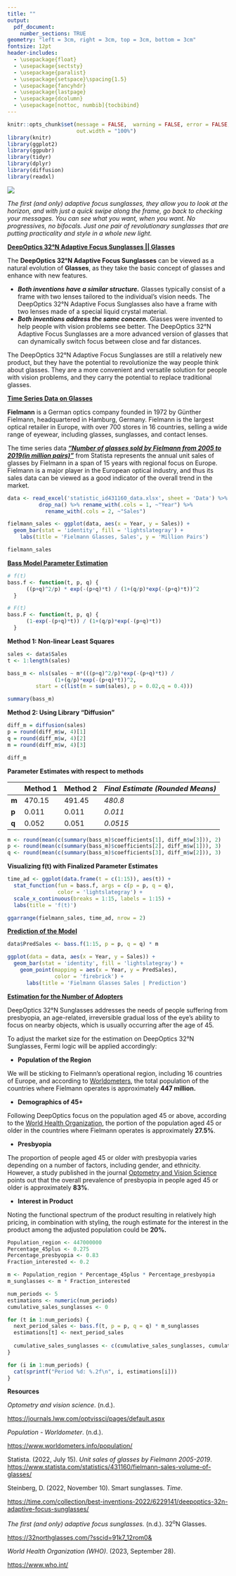 ```yaml
---
title: ""
output:
  pdf_document:
    number_sections: TRUE
geometry: "left = 3cm, right = 3cm, top = 3cm, bottom = 3cm"
fontsize: 12pt
header-includes:
  - \usepackage{float}
  - \usepackage{sectsty}
  - \usepackage{paralist}
  - \usepackage{setspace}\spacing{1.5}
  - \usepackage{fancyhdr}
  - \usepackage{lastpage}
  - \usepackage{dcolumn}
  - \usepackage[nottoc, numbib]{tocbibind}
---
```


```r
knitr::opts_chunk$set(message = FALSE,  warning = FALSE, error = FALSE, 
                      out.width = "100%")
library(knitr)
library(ggplot2)
library(ggpubr)
library(tidyr)
library(dplyr)
library(diffusion)
library(readxl)
```

\pagenumbering{gobble}

```{=tex}
\begin{centering}


\Large
{\bf DS223}

{\bf Marketing Analytics} 

American University of Armenia

\vspace{6cm}

{\bf Homework 1} 

Bass Model

\vspace{6cm}

\large

{\bf Ani Gumruyan}


\normalsize
 \textit {September 29, 2023}

\end{centering}
```
```{=tex}
\newpage
\pagenumbering{arabic}
```
![](Images/DeepOptics32%C2%B0NAdaptiveFocusSunglasses.png)

*The first (and only) adaptive focus sunglasses, they allow you to look at the horizon, and with just a quick swipe along the frame, go back to checking your messages. You can see what you want, when you want. No progressives, no bifocals. Just one pair of revolutionary sunglasses that are putting practicality and style in a whole new light.*

\vspace{1cm}

[**DeepOptics 32°N Adaptive Focus Sunglasses \|\| Glasses**]{.underline}

\vspace{0.5cm}

The **DeepOptics 32°N Adaptive Focus Sunglasses** can be viewed as a natural evolution of **Glasses**, as they take the basic concept of glasses and enhance with new features.

-   ***Both inventions have a similar structure.*** Glasses typically consist of a frame with two lenses tailored to the individual's vision needs. The DeepOptics 32°N Adaptive Focus Sunglasses also have a frame with two lenses made of a special liquid crystal material.
-   ***Both inventions address the same concern.*** Glasses were invented to help people with vision problems see better. The DeepOptics 32°N Adaptive Focus Sunglasses are a more advanced version of glasses that can dynamically switch focus between close and far distances.

\newpage

The DeepOptics 32°N Adaptive Focus Sunglasses are still a relatively new product, but they have the potential to revolutionize the way people think about glasses. They are a more convenient and versatile solution for people with vision problems, and they carry the potential to replace traditional glasses.

\vspace{1cm}

[**Time Series Data on Glasses**]{.underline}

\vspace{0.5cm}

**Fielmann** is a German optics company founded in 1972 by Günther Fielmann, headquartered in Hamburg, Germany. Fielmann is the largest optical retailer in Europe, with over 700 stores in 16 countries, selling a wide range of eyewear, including glasses, sunglasses, and contact lenses.

\vspace{0.2cm}

The time series data [***"Number of glasses sold by Fielmann from 2005 to 2019(in million pairs)"***](https://www.statista.com/statistics/431160/fielmann-sales-volume-of-glasses/) from Statista represents the annual unit sales of glasses by Fielmann in a span of 15 years with regional focus on Europe. Fielmann is a major player in the European optical industry, and thus its sales data can be viewed as a good indicator of the overall trend in the market.

```r
data <- read_excel('statistic_id431160_data.xlsx', sheet = 'Data') %>% 
          drop_na() %>% rename_with(.cols = 1, ~"Year") %>% 
            rename_with(.cols = 2, ~"Sales")
```

\vspace{0.6cm}

```r
fielmann_sales <- ggplot(data, aes(x = Year, y = Sales)) + 
  geom_bar(stat = 'identity', fill = 'lightslategray') +
    labs(title = 'Fielmann Glasses, Sales', y = 'Million Pairs')

fielmann_sales
```

\newpage

[**Bass Model Parameter Estimation**]{.underline}

\vspace{0.5cm}

```r
# f(t)
bass.f <- function(t, p, q) { 
      ((p+q)^2/p) * exp(-(p+q)*t) / (1+(q/p)*exp(-(p+q)*t))^2 
  }

# F(t)
bass.F <- function(t, p, q) { 
      (1-exp(-(p+q)*t)) / (1+(q/p)*exp(-(p+q)*t))
  }
```

**Method 1: Non-linear Least Squares**

```r
sales <- data$Sales
t <- 1:length(sales)

bass_m <- nls(sales ~ m*(((p+q)^2/p)*exp(-(p+q)*t)) /
               (1+(q/p)*exp(-(p+q)*t))^2,
         start = c(list(m = sum(sales), p = 0.02,q = 0.4)))

summary(bass_m) 
```

\newpage

**Method 2: Using Library "Diffusion"**

```r
diff_m = diffusion(sales)
p = round(diff_m$w, 4)[1]
q = round(diff_m$w, 4)[2]
m = round(diff_m$w, 4)[3]

diff_m
```

\vspace{0.5cm}

**Parameter Estimates with respect to methods**

|       | Method 1 | Method 2 | *Final Estimate (Rounded Means)* |
|-------|----------|----------|----------------------------------|
| **m** | 470.15   | 491.45   | *480.8*                          |
| **p** | 0.011    | 0.011    | *0.011*                          |
| **q** | 0.052    | 0.051    | *0.0515*                         |

```r
m <- round(mean(c(summary(bass_m)$coefficients[1], diff_m$w[3])), 2)
p <- round(mean(c(summary(bass_m)$coefficients[2], diff_m$w[1])), 3)
q <- round(mean(c(summary(bass_m)$coefficients[3], diff_m$w[2])), 3)
```

\newpage

**Visualizing f(t) with Finalized Parameter Estimates**

```r
time_ad <- ggplot(data.frame(t = c(1:15)), aes(t)) +
  stat_function(fun = bass.f, args = c(p = p, q = q), 
                color = 'lightslategray') + 
  scale_x_continuous(breaks = 1:15, labels = 1:15) + 
  labs(title = 'f(t)')

ggarrange(fielmann_sales, time_ad, nrow = 2)
```

\newpage

[**Prediction of the Model**]{.underline}

```r
data$PredSales <- bass.f(1:15, p = p, q = q) * m

ggplot(data = data, aes(x = Year, y = Sales)) +
  geom_bar(stat = 'identity', fill = 'lightslategray') +
    geom_point(mapping = aes(x = Year, y = PredSales), 
               color = 'firebrick') +
      labs(title = 'Fielmann Glasses Sales | Prediction')
```

\newpage

[**Estimation for the Number of Adopters**]{.underline}

\vspace{0.7cm}

DeepOptics 32°N Sunglasses addresses the needs of people suffering from presbyopia, an age-related, irreversible gradual loss of the eye's ability to focus on nearby objects, which is usually occurring after the age of 45. 

To adjust the market size for the estimation on DeepOptics 32°N Sunglasses, Fermi logic will be applied accordingly:

-   **Population of the Region**

We will be sticking to Fielmann's operational region, including 16 countries of Europe, and according to [Worldometers](https://www.worldometers.info/population/), the total population of the countries where Fielmann operates is approximately **447 million.**

-   **Demographics of 45+**

Following DeepOptics focus on the population aged 45 or above, according to the [World Health Organization](https://www.who.int/data), the portion of the population aged 45 or older in the countries where Fielmann operates is approximately **27.5%**.

-   **Presbyopia**

The proportion of people aged 45 or older with presbyopia varies depending on a number of factors, including gender, and ethnicity. However, a study published in the journal [Optometry and Vision Science](https://journals.lww.com/optvissci/pages/default.aspx) points out that the overall prevalence of presbyopia in people aged 45 or older is approximately **83%**.

-   **Interest in Product**

Noting the functional spectrum of the product resulting in relatively high pricing, in combination with styling, the rough estimate for the interest in the product among the adjusted population could be **20%.**

\newpage

```r
Population_region <- 447000000
Percentage_45plus <- 0.275
Percentage_presbyopia <- 0.83
Fraction_interested <- 0.2

m <- Population_region * Percentage_45plus * Percentage_presbyopia
m_sunglasses <- m * Fraction_interested
```

\vspace{0.5cm}

```r
num_periods <- 5
estimations <- numeric(num_periods)
cumulative_sales_sunglasses <- 0

for (t in 1:num_periods) {
  next_period_sales <- bass.f(t, p = p, q = q) * m_sunglasses
  estimations[t] <- next_period_sales
  
  cumulative_sales_sunglasses <- c(cumulative_sales_sunglasses, cumulative_sales_sunglasses[length(cumulative_sales_sunglasses)] + next_period_sales)
}

for (i in 1:num_periods) {
  cat(sprintf("Period %d: %.2f\n", i, estimations[i]))
}
```

\newpage

**Resources**

\vspace{0.7cm}

*Optometry and vision science*. (n.d.).

[[https://journals.lww.com/optvissci/pages/default.aspx]{.underline}](https://journals.lww.com/optvissci/pages/default.aspx)

\vspace{0.2cm}

*Population - Worldometer*. (n.d.).

[[https://www.worldometers.info/population/]{.underline}](https://www.worldometers.info/population/)

\vspace{0.2cm}

Statista. (2022, July 15). *Unit sales of glasses by Fielmann 2005-2019*. [[https://www.statista.com/statistics/431160/fielmann-sales-volume-of-glasses/]{.underline}](https://www.statista.com/statistics/431160/fielmann-sales-volume-of-glasses/)

\vspace{0.2cm}

Steinberg, D. (2022, November 10). Smart sunglasses. *Time*.

[[https://time.com/collection/best-inventions-2022/6229141/deepoptics-32n-adaptive-focus-sunglasses/]{.underline}](https://time.com/collection/best-inventions-2022/6229141/deepoptics-32n-adaptive-focus-sunglasses/)

\vspace{0.2cm}

*The first (and only) adaptive focus sunglasses.* (n.d.). 32^o^N Glasses.

[[https://32northglasses.com/?sscid=91k7_12rom0&]{.underline}](https://32northglasses.com/?sscid=91k7_12rom0&)

\vspace{0.2cm}

*World Health Organization (WHO)*. (2023, September 28).

[[https://www.who.int/]{.underline}](https://www.who.int/)
